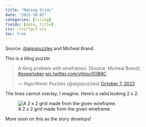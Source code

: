 ```yaml
---
title: "Making Grids"
date: "2022-10-07"
categories: [tiling]
fields: [date, title]
css: /css/tgif.css
toc: true
---
```



:::{.callout-tip appearance="simple" icon=false}
Source: [@algopuzzles](https://twitter.com/algopuzzles) and Micheal Brand.
:::

This is a tiling puzzle:

<blockquote class="twitter-tweet"><p lang="en" dir="ltr">A tiling problem with wireframes. [Source: Micheal Brand]. <a href="https://twitter.com/hashtag/exportober?src=hash&amp;ref_src=twsrc%5Etfw">#exportober</a> <a href="https://t.co/vhhoc0OB9C">pic.twitter.com/vhhoc0OB9C</a></p>&mdash; Algorithmic Puzzles (@algopuzzles) <a href="https://twitter.com/algopuzzles/status/1578429462177542144?ref_src=twsrc%5Etfw">October 7, 2022</a></blockquote> <script async src="https://platform.twitter.com/widgets.js" charset="utf-8"></script>

The lines cannot overlay, I imagine. Here's a valid looking 2 x 2:

![A 2 x 2 grid made from the given wireframe.](2by2.png)

More soon on this as the story develops!